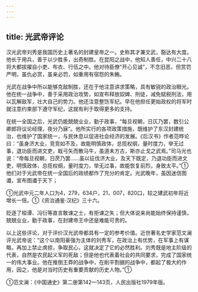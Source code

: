 ```yaml
---
---
---
```

title: 光武帝评论
---



汉光武帝刘秀是我国历史上著名的封建皇帝之一。史称其才兼文武，豁达有大度。他长于用兵，善于以少胜多，出奇制胜。在昆阳之战中，他知人善任，中兴二十八将大都拔擢自小吏、布衣、行伍之中。他对待臣僚“开心见诚”，不念旧恶，但赏罚严明，虽仇必赏，虽亲必罚，如重用有宿怨的朱鲔。

光武在战争中所以能够克敌制胜，还在于他注意讲求策略，具有敏锐的政治眼光。他在统一战争中，善于采用政治攻势，如宣布释放奴婢、刑徒，减免赋税刑法，用以瓦解敌军，壮大自己的势力。他还注意整饬军纪。早在他担任更始政权的将军时就注意约束部下遵守军纪，这就有利于取得更多的支持。

在统一全国之后，光武仍能兢兢业业，勤于政事，“每旦视朝，日仄乃罢，数引公卿郎将议论经理，夜分乃寐”。他所实行的各项政策措施，既维护了东汉封建统治，也维护了国家统一，与民休息以促进社会经济的发展。《后汉书》作者范晔论曰：“虽身济大业，竞竞如不及，故能明慎政体，总揽权纲，量时度力，举无过事，退功臣而进文吏，戢弓矢而散马牛，虽道未方古，斯亦止戈之武焉。”司马光也说：“帝每旦视朝，日昃乃罢……虽以征伐济大业，及天下既定，乃退功臣而进文吏，明慎政体，总揽权纲，量时度力，举无过事，故能恢复前烈，身致太平。”①他们对于光武帝在统一全国后的政绩都作了充分的肯定。光武晚年，虽因迷信图谶，宣布图谶于天下；

①光武中元二年人口为4，279，634户，21，007，820口，较之建武初年将近增长一倍。①《资治通鉴·汉纪》三十六。

贬逐了桓谭、冯衍等直言敢谏之士，有拒谏之失；但大体说来尚能始终保持谨慎，兢兢业业，勤于政事，在封建帝王中还是难能可贵的。

以上这些评论，对于评价汉光武帝都具有一定的参考价值。近世著名史学家范文澜评光武帝说：“这个以南阳豪强为主体的刘秀军，在政治上有优势，在军事上有谋略，再加上禁止虏掠，争取民心，这就决定了它的必然胜利。刘秀既是地主阶级的代表，自然是农民起义军的死敌；但是他也代表着社会的共同要求，完成了国家统一的伟大事业。他在推倒王莽的战争中，在削平割据的战争中，都起了极大的作用，因之，他是对当时历史有重要贡献的历史人物。”①

①范文澜：《中国通史》第二册第142—143页，人民出版社1979年版。